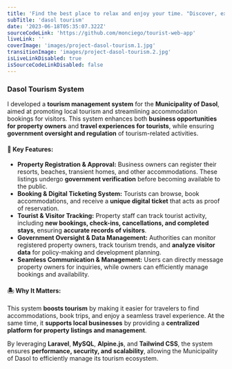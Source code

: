 ```yaml
---
title: 'Find the best place to relax and enjoy your time. "Discover, explore, and love Dasol"'
subTitle: 'dasol tourism'
date: '2023-06-18T05:35:07.322Z'
sourceCodeLink: 'https://github.com/monciego/tourist-web-app'
liveLink: ''
coverImage: 'images/project-dasol-tourism.1.jpg'
transitionImage: 'images/project-dasol-tourism.2.jpg'
isLiveLinkDisabled: true
isSourceCodeLinkDisabled: false
---
```


### Dasol Tourism System

I developed a **tourism management system** for the **Municipality of Dasol**, aimed at promoting local tourism and streamlining accommodation bookings for visitors. This system enhances both **business opportunities for property owners** and **travel experiences for tourists**, while ensuring **government oversight and regulation** of tourism-related activities.

#### 🌴 Key Features:

- **Property Registration & Approval:** Business owners can register their resorts, beaches, transient homes, and other accommodations. These listings undergo **government verification** before becoming available to the public.
- **Booking & Digital Ticketing System:** Tourists can browse, book accommodations, and receive a **unique digital ticket** that acts as proof of reservation.
- **Tourist & Visitor Tracking:** Property staff can track tourist activity, including **new bookings, check-ins, cancellations, and completed stays**, ensuring **accurate records of visitors**.
- **Government Oversight & Data Management:** Authorities can monitor registered property owners, track tourism trends, and **analyze visitor data** for policy-making and development planning.
- **Seamless Communication & Management:** Users can directly message property owners for inquiries, while owners can efficiently manage bookings and availability.

#### 🏝️ Why It Matters:

This system **boosts tourism** by making it easier for travelers to find accommodations, book trips, and enjoy a seamless travel experience. At the same time, it **supports local businesses** by providing a **centralized platform for property listings and management**.

By leveraging **Laravel**, **MySQL**, **Alpine.js**, and **Tailwind CSS**, the system ensures **performance, security, and scalability**, allowing the Municipality of Dasol to efficiently manage its tourism ecosystem.
